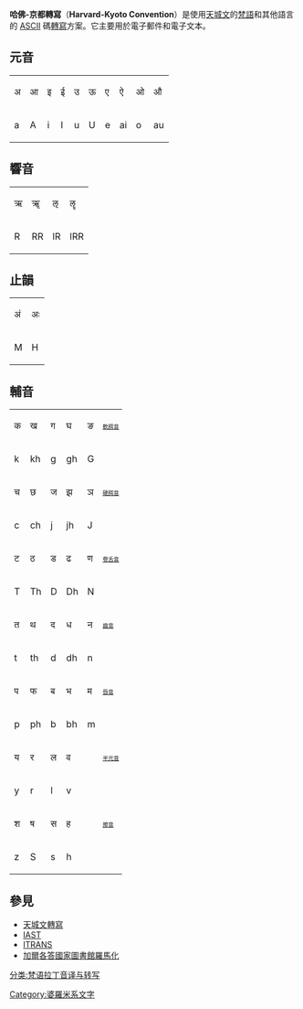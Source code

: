 {{Unreferenced|time=2021-05-25T23:14:21+00:00}}
{{IndicText}}

'''哈佛-京都轉寫'''（'''Harvard-Kyoto Convention'''）是使用[[天城文|天城文]]的[[梵語|梵語]]和其他語言的 [[ASCII|ASCII]] 碼[[轉寫|轉寫]]方案。它主要用於電子郵件和電子文本。

== 元音 ==
{| class="wikitable" style="font-family:Arial;"
|-style="font-size:150%;"
|अ||आ||इ||ई||उ||ऊ||ए||ऐ||ओ||औ
|-
|a||A||i||I||u||U||e||ai||o||au
|}

== 響音 ==
{| class="wikitable"  style="font-family:Arial;"
|- style="font-size:150%;"
|ऋ||ॠ||ऌ||ॡ
|-
|R||RR||lR||lRR
|}

== 止韻 ==
{| class="wikitable" style="font-family:Arial;"
|- style="font-size:150%;"
|अं||अः
|-
|M||H
|}

== 輔音 ==
{| class="wikitable" style="font-family:Arial;"
|- style="font-size:150%;"
|क||ख||ग||घ||ङ|| style="font-size:60%;"|[[軟腭音|軟腭音]]
|-
|k||kh||g||gh||G||
|- style="font-size:150%;"
|च||छ||ज||झ||ञ|| style="font-size:60%;"|[[硬腭音|硬腭音]]
|-
|c||ch||j||jh||J||
|- style="font-size:150%;"
|ट||ठ||ड||ढ||ण|| style="font-size:60%;"|[[卷舌音|卷舌音]]
|-
|T||Th||D||Dh||N||
|- style="font-size:150%;"
|त||थ||द||ध||न|| style="font-size:60%;"|[[齒音|齒音]]
|-
|t||th||d||dh||n||
|- style="font-size:150%;"
|प||फ||ब||भ||म|| style="font-size:60%;"|[[唇音|唇音]]
|-
|p||ph||b||bh||m||
|- style="font-size:150%;"
|य||र||ल||व|||| style="font-size:60%;"|[[半元音|半元音]]
|-
|y||r||l||v||||
|- style="font-size:150%;"
|श||ष||स||ह|||| style="font-size:60%;"|[[擦音|擦音]]
|-
|z||S||s||h||||
|}

== 參見 ==
* [[天城文轉寫|天城文轉寫]]
* [[IAST|IAST]]
* [[ITRANS|ITRANS]]
* [[加爾各答國家圖書館羅馬化|加爾各答國家圖書館羅馬化]]


[[Category:婆羅米系文字|Category:婆羅米系文字]]
[[分类:梵语拉丁音译与转写|分类:梵语拉丁音译与转写]]